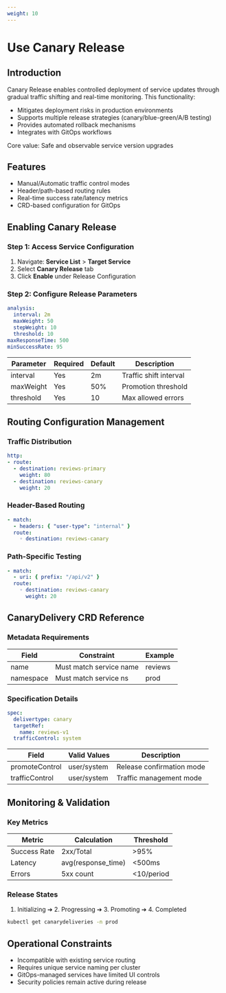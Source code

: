 ```yaml
---
weight: 10
---
```


# Use Canary Release

## Introduction
Canary Release enables controlled deployment of service updates through gradual traffic shifting and real-time monitoring. This functionality:

- Mitigates deployment risks in production environments
- Supports multiple release strategies (canary/blue-green/A/B testing)
- Provides automated rollback mechanisms
- Integrates with GitOps workflows

Core value: Safe and observable service version upgrades

## Features
- Manual/Automatic traffic control modes
- Header/path-based routing rules
- Real-time success rate/latency metrics
- CRD-based configuration for GitOps

## Enabling Canary Release

### Step 1: Access Service Configuration
1. Navigate: **Service List** > **Target Service**
2. Select **Canary Release** tab
3. Click **Enable** under Release Configuration

### Step 2: Configure Release Parameters
```yaml
analysis:
  interval: 2m
  maxWeight: 50
  stepWeight: 10
  threshold: 10
maxResponseTime: 500
minSuccessRate: 95
```

| Parameter | Required | Default | Description |
|-----------|----------|---------|-------------|
| interval | Yes | 2m | Traffic shift interval |
| maxWeight | Yes | 50% | Promotion threshold |
| threshold | Yes | 10 | Max allowed errors |

## Routing Configuration Management

### Traffic Distribution
```yaml
http:
- route:
  - destination: reviews-primary
    weight: 80
  - destination: reviews-canary
    weight: 20
```

### Header-Based Routing
```yaml
- match:
  - headers: { "user-type": "internal" }
  route:
    ◦ destination: reviews-canary
```

### Path-Specific Testing
```yaml
- match:
  - uri: { prefix: "/api/v2" }
  route:
    ◦ destination: reviews-canary
      weight: 20
```

## CanaryDelivery CRD Reference

### Metadata Requirements
| Field | Constraint | Example |
|-------|------------|---------|
| name | Must match service name | reviews |
| namespace | Must match service ns | prod |

### Specification Details
```yaml
spec:
  delivertype: canary
  targetRef:
    name: reviews-v1
  trafficControl: system
```

| Field | Valid Values | Description |
|-------|--------------|-------------|
| promoteControl | user/system | Release confirmation mode |
| trafficControl | user/system | Traffic management mode |

## Monitoring & Validation

### Key Metrics
| Metric | Calculation | Threshold |
|--------|-------------|-----------|
| Success Rate | 2xx/Total | >95% |
| Latency | avg(response_time) | \<500ms |
| Errors | 5xx count | \<10/period |

### Release States
1. Initializing ➔ 2. Progressing ➔ 3. Promoting ➔ 4. Completed
```bash
kubectl get canarydeliveries -n prod
```

## Operational Constraints
- Incompatible with existing service routing
- Requires unique service naming per cluster
- GitOps-managed services have limited UI controls
- Security policies remain active during release

